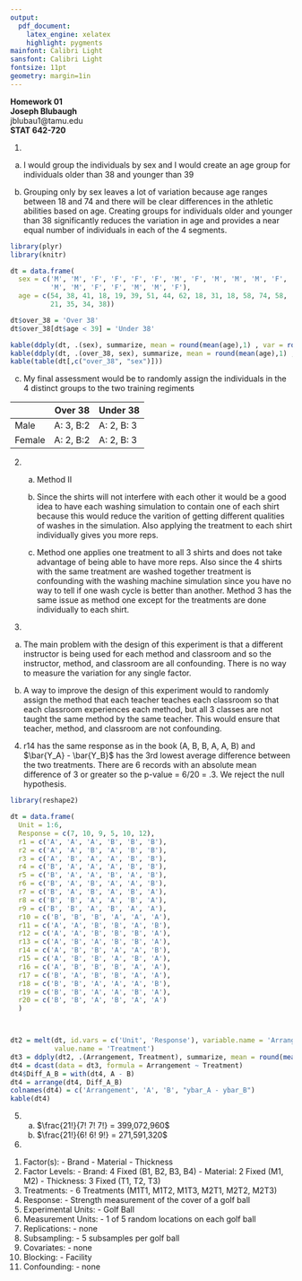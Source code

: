 ```yaml
---
output:
  pdf_document:
    latex_engine: xelatex
    highlight: pygments
mainfont: Calibri Light
sansfont: Calibri Light
fontsize: 11pt
geometry: margin=1in
---
```


**Homework 01**  
**Joseph Blubaugh**  
jblubau1@tamu.edu  
**STAT 642-720**  

\newpage

1)  
  a.  I would group the individuals by sex and I would create an age group for individuals older than 38 and younger than 39  
  
  b.  Grouping only by sex leaves a lot of variation because age ranges between 18 and 74 and there will be clear differences in the athletic abilities based on age. Creating groups for individuals older and younger than 38 significantly reduces the variation in age and provides a near equal number of individuals in each of the 4 segments.  

```r
library(plyr)
library(knitr)

dt = data.frame(
  sex = c('M', 'M', 'F', 'F', 'F', 'F', 'M', 'F', 'M', 'M', 'M', 'F', 
          'M', 'M', 'F', 'F', 'M', 'M', 'F'),
  age = c(54, 38, 41, 18, 19, 39, 51, 44, 62, 18, 31, 18, 58, 74, 58, 
          21, 35, 34, 38))

dt$over_38 = 'Over 38'
dt$over_38[dt$age < 39] = 'Under 38'

kable(ddply(dt, .(sex), summarize, mean = round(mean(age),1) , var = round(var(age),1)))
kable(ddply(dt, .(over_38, sex), summarize, mean = round(mean(age),1) , var = round(var(age),1)))
kable(table(dt[,c("over_38", "sex")]))

```

  c. My final assessment would be to randomly assign the individuals in the 4 distinct groups to the two training regiments


|      | Over 38   | Under 38   |
|------|-----------|------------|
|Male  | A: 3, B:2 | A: 2, B: 3 |
|Female| A: 2, B:2 | A: 2, B: 3 |

2)

  a.  Method II  
    
  b.  Since the shirts will not interfere with each other it would be a good idea to have each washing simulation to contain one of each shirt because this would reduce the varition of getting different qualities of washes in the simulation. Also applying the treatment to each shirt individually gives you more reps.  
    
  c.  Method one applies one treatment to all 3 shirts and does not take advantage of being able to have more reps.  Also since the 4 shirts with the same treatment are washed together treatment is confounding with the washing machine simulation since you have no way to tell if one wash cycle is better than another.  Method 3 has the same issue as method one except for the treatments are done individually to each shirt.  

3) 

  a.  The main problem with the design of this experiment is that a different instructor is being used for each method and classroom and so the instructor, method, and classroom are all confounding. There is no way to measure the variation for any single factor.  
  
  b.  A way to improve the design of this experiment would to randomly assign the method that each teacher teaches each classroom so that each classroom experiences each method, but all 3 classes are not taught the same method by the same teacher. This would ensure that teacher, method, and classroom are not confounding.

4)  r14 has the same response as in the book (A, B, B, A, A, B) and $\bar{Y_A} - \bar{Y_B}$ has the 3rd lowest average difference between the two treatments. There are 6 records with an absolute mean difference of 3 or greater so the p-value = 6/20 = .3. We reject the null hypothesis. 

\begin{align*}
    H_o: \bar{Y_A} =& \bar{Y_B} \\
    H_a: \bar{Y_B} >& \bar{Y_A} \\
\end{align*}

```r
library(reshape2)

dt = data.frame(
  Unit = 1:6,
  Response = c(7, 10, 9, 5, 10, 12),
  r1 = c('A', 'A', 'A', 'B', 'B', 'B'),
  r2 = c('A', 'A', 'B', 'A', 'B', 'B'),
  r3 = c('A', 'B', 'A', 'A', 'B', 'B'),
  r4 = c('B', 'A', 'A', 'A', 'B', 'B'),
  r5 = c('B', 'A', 'A', 'B', 'A', 'B'),
  r6 = c('B', 'A', 'B', 'A', 'A', 'B'),
  r7 = c('B', 'A', 'B', 'A', 'B', 'A'),
  r8 = c('B', 'B', 'A', 'A', 'B', 'A'),
  r9 = c('B', 'B', 'A', 'B', 'A', 'A'),
  r10 = c('B', 'B', 'B', 'A', 'A', 'A'),
  r11 = c('A', 'A', 'B', 'B', 'A', 'B'),
  r12 = c('A', 'A', 'B', 'B', 'B', 'A'),
  r13 = c('A', 'B', 'A', 'B', 'B', 'A'),
  r14 = c('A', 'B', 'B', 'A', 'A', 'B'),
  r15 = c('A', 'B', 'B', 'A', 'B', 'A'),
  r16 = c('A', 'B', 'B', 'B', 'A', 'A'),
  r17 = c('B', 'A', 'B', 'B', 'A', 'A'),
  r18 = c('B', 'B', 'A', 'A', 'A', 'B'),
  r19 = c('B', 'B', 'A', 'A', 'B', 'A'),
  r20 = c('B', 'B', 'A', 'B', 'A', 'A')
  )



dt2 = melt(dt, id.vars = c('Unit', 'Response'), variable.name = 'Arrangement', 
           value.name = 'Treatment')
dt3 = ddply(dt2, .(Arrangement, Treatment), summarize, mean = round(mean(Response),2))
dt4 = dcast(data = dt3, formula = Arrangement ~ Treatment)
dt4$Diff_A_B = with(dt4, A - B)
dt4 = arrange(dt4, Diff_A_B)
colnames(dt4) = c('Arrangement', 'A', 'B', "ybar_A - ybar_B")
kable(dt4)


```

5)

  a.  $\frac{21!}{7! 7! 7!} = 399,072,960$
  b.  $\frac{21!}{6! 6! 9!} = 271,591,320$

6)  
  1. Factor(s): 
    - Brand 
    - Material
    - Thickness
  2. Factor Levels:
    - Brand: 4 Fixed (B1, B2, B3, B4)
    - Material: 2 Fixed (M1, M2)
    - Thickness: 3 Fixed (T1, T2, T3)
  3. Treatments:
    - 6 Treatments (M1T1, M1T2, M1T3, M2T1, M2T2, M2T3)
  4. Response:
    - Strength measurement of the cover of a golf ball
  5. Experimental Units:
    - Golf Ball
  6. Measurement Units:
    - 1 of 5 random locations on each golf ball
  7. Replications:
    - none
  8. Subsampling:
    - 5 subsamples per golf ball
  9. Covariates:
    - none
  10. Blocking: 
    - Facility
  11. Confounding:
    - none






















